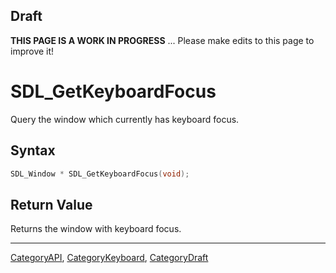 
== Draft ==


'''THIS PAGE IS A WORK IN PROGRESS''' ... Please make edits to this page to improve it!


= SDL_GetKeyboardFocus =

Query the window which currently has keyboard focus.

== Syntax ==

<syntaxhighlight lang='c'>
SDL_Window * SDL_GetKeyboardFocus(void);
</syntaxhighlight>

== Return Value ==

Returns the window with keyboard focus.


----
[[CategoryAPI]], [[CategoryKeyboard]], [[CategoryDraft]]


